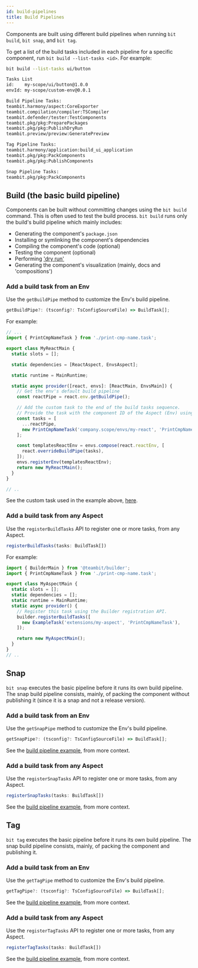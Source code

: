 ```yaml
---
id: build-pipelines
title: Build Pipelines
---
```


Components are built using different build pipelines when running `bit build`, `bit snap`, and `bit tag`.

To get a list of the build tasks included in each pipeline for a specific component, run `bit build --list-tasks <id>`.
For example:

```bash
bit build --list-tasks ui/button
```

```bash
Tasks List
id:    my-scope/ui/button@1.0.0
envId: my-scope/custom-env@0.0.1

Build Pipeline Tasks:
teambit.harmony/aspect:CoreExporter
teambit.compilation/compiler:TSCompiler
teambit.defender/tester:TestComponents
teambit.pkg/pkg:PreparePackages
teambit.pkg/pkg:PublishDryRun
teambit.preview/preview:GeneratePreview

Tag Pipeline Tasks:
teambit.harmony/application:build_ui_application
teambit.pkg/pkg:PackComponents
teambit.pkg/pkg:PublishComponents

Snap Pipeline Tasks:
teambit.pkg/pkg:PackComponents
```

## Build (the basic build pipeline)

Components can be built without committing changes using the `bit build` command. This is often used to test the build process.
`bit build` runs only the build's build pipeline which mainly includes:

- Generating the component's `package.json`
- Installing or symlinking the component's dependencies
- Compiling the component's code (optional)
- Testing the component (optional)
- Performing ['dry run'](https://docs.npmjs.com/cli/v6/commands/npm-publish#:~:text=%5B--dry-run%5D%20As,the%20specified%20registry.)
- Generating the component's visualization (mainly, docs and 'compositions')

### Add a build task from an Env

Use the `getBuildPipe` method to customize the Env's build pipeline.

```ts
getBuildPipe?: (tsconfig?: TsConfigSourceFile) => BuildTask[];
```

For example:

```ts {2,13-24} title="my-react.main.runtime.ts"
// ...
import { PrintCmpNameTask } from './print-cmp-name.task';

export class MyReactMain {
  static slots = [];

  static dependencies = [ReactAspect, EnvsAspect];

  static runtime = MainRuntime;

  static async provider([react, envs]: [ReactMain, EnvsMain]) {
    // Get the env's default build pipeline
    const reactPipe = react.env.getBuildPipe();

    // Add the custom task to the end of the build tasks sequence.
    // Provide the task with the component ID of the Aspect (Env) using it, and a task name (i chose not to set these values in the task itself)
    const tasks = [
      ...reactPipe,
      new PrintCmpNameTask('company.scope/envs/my-react', 'PrintCmpNameTask'),
    ];

    const templatesReactEnv = envs.compose(react.reactEnv, [
      react.overrideBuildPipe(tasks),
    ]);
    envs.registerEnv(templatesReactEnv);
    return new MyReactMain();
  }
}

// ..
```

See the custom task used in the example above, [here](/build-tasks).

### Add a build task from any Aspect

Use the `registerBuildTasks` API to register one or more tasks, from any Aspect.

```ts
registerBuildTasks(tasks: BuildTask[])
```

For example:

```ts title="my-aspect.main.runtime.ts"
import { BuilderMain } from '@teambit/builder';
import { PrintCmpNameTask } from './print-cmp-name.task';

export class MyAspectMain {
  static slots = [];
  static dependencies = [];
  static runtime = MainRuntime;
  static async provider() {
    // Register this task using the Builder registration API.
    builder.registerBuildTasks([
      new ExampleTask('extensions/my-aspect', 'PrintCmpNameTask'),
    ]);

    return new MyAspectMain();
  }
}
// ..
```

## Snap

`bit snap` executes the basic pipeline before it runs its own build pipeline. The snap build pipeline consists, mainly, of packing <!--TODO [packing](#) --> the component without publishing it (since it is a snap and not a release version).

### Add a build task from an Env

Use the `getSnapPipe` method to customize the Env's build pipeline.

```ts
getSnapPipe?: (tsconfig?: TsConfigSourceFile) => BuildTask[];
```

See the [build pipeline example](#add-a-build-task-from-an-env), from more context.

### Add a build task from any Aspect

Use the `registerSnapTasks` API to register one or more tasks, from any Aspect.

```ts
registerSnapTasks(tasks: BuildTask[])
```

See the [build pipeline example](#add-a-build-task-from-any-aspect), from more context.

## Tag

`bit tag` executes the basic pipeline before it runs its own build pipeline. The snap build pipeline consists, mainly, of packing <!--TODO [packing](#) -->the component and publishing it.

### Add a build task from an Env

Use the `getTagPipe` method to customize the Env's build pipeline.

```ts
getTagPipe?: (tsconfig?: TsConfigSourceFile) => BuildTask[];
```

See the [build pipeline example](#add-a-build-task-from-an-env), from more context.

### Add a build task from any Aspect

Use the `registerTagTasks` API to register one or more tasks, from any Aspect.

```ts
registerTagTasks(tasks: BuildTask[])
```

See the [build pipeline example](#add-a-build-task-from-any-aspect), from more context.
